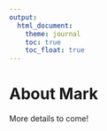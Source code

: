 ```yaml
---
output: 
  html_document:
    theme: journal
    toc: true
    toc_float: true
---
```


# About Mark
More details to come!